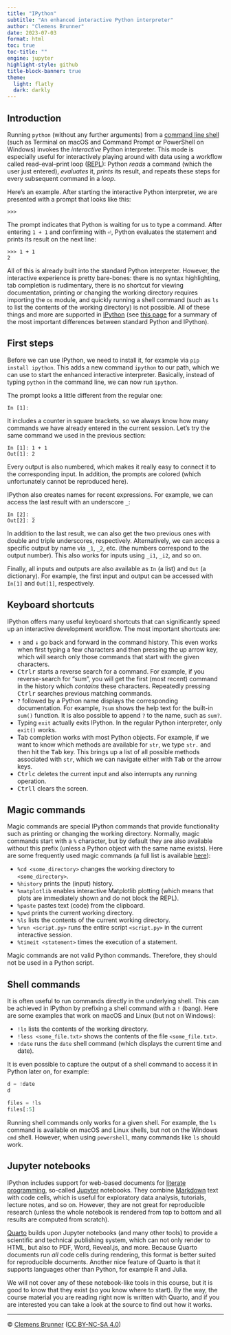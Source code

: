 ```yaml
---
title: "IPython"
subtitle: "An enhanced interactive Python interpreter"
author: "Clemens Brunner"
date: 2023-07-03
format: html
toc: true
toc-title: ""
engine: jupyter
highlight-style: github
title-block-banner: true
theme:
  light: flatly
  dark: darkly
---
```


## Introduction

Running `python` (without any further arguments) from a [command line shell](https://en.wikipedia.org/wiki/Shell_(computing)) (such as Terminal on macOS and Command Prompt or PowerShell on Windows) invokes the *interactive* Python interpreter. This mode is especially useful for interactively playing around with data using a workflow called read–eval–print loop ([REPL](https://en.wikipedia.org/wiki/Read%E2%80%93eval%E2%80%93print_loop)): Python *reads* a command (which the user just entered), *evaluates* it, *prints* its result, and repeats these steps for every subsequent command in a *loop*.

Here's an example. After starting the interactive Python interpreter, we are presented with a prompt that looks like this:

```
>>>
```

The prompt indicates that Python is waiting for us to type a command. After entering `1 + 1` and confirming with <kbd>⏎</kbd>, Python evaluates the statement and prints its result on the next line:

```
>>> 1 + 1
2
```

All of this is already built into the standard Python interpreter. However, the interactive experience is pretty bare-bones: there is no syntax highlighting, tab completion is rudimentary, there is no shortcut for viewing documentation, printing or changing the working directory requires importing the `os` module, and quickly running a shell command (such as `ls` to list the contents of the working directory) is not possible. All of these things and more are supported in [IPython](https://ipython.readthedocs.io/en/stable/index.html) (see [this page](https://ipython.readthedocs.io/en/stable/interactive/python-ipython-diff.html) for a summary of the most important differences between standard Python and IPython).


## First steps

Before we can use IPython, we need to install it, for example via `pip install ipython`. This adds a new command `ipython` to our path, which we can use to start the enhanced interactive interpreter. Basically, instead of typing `python` in the command line, we can now run `ipython`.

The prompt looks a little different from the regular one:

```
In [1]:
```

It includes a counter in square brackets, so we always know how many commands we have already entered in the current session. Let's try the same command we used in the previous section:

```
In [1]: 1 + 1
Out[1]: 2
```

Every output is also numbered, which makes it really easy to connect it to the corresponding input. In addition, the prompts are colored (which unfortunately cannot be reproduced here).

IPython also creates names for recent expressions. For example, we can access the last result with an underscore `_`:

```
In [2]: _
Out[2]: 2
```

In addition to the last result, we can also get the two previous ones with double and triple underscores, respectively. Alternatively, we can access a specific output by name via `_1`, `_2`, etc. (the numbers correspond to the output number). This also works for inputs using `_i1`, `_i2`, and so on.

Finally, all inputs and outputs are also available as `In` (a list) and `Out` (a dictionary). For example, the first input and output can be accessed with `In[1]` and `Out[1]`, respectively.


## Keyboard shortcuts

IPython offers many useful keyboard shortcuts that can significantly speed up an interactive development workflow. The most important shortcuts are:

- <kbd>↑</kbd> and <kbd>↓</kbd> go back and forward in the command history. This even works when first typing a few characters and then pressing the up arrow key, which will search only those commands that start with the given characters.
- <kbd>Ctrl</kbd><kbd>r</kbd> starts a reverse search for a command. For example, if you reverse-search for "sum", you will get the first (most recent) command in the history which *contains* these characters. Repeatedly pressing <kbd>Ctrl</kbd><kbd>r</kbd> searches previous matching commands.
- `?` followed by a Python name displays the corresponding documentation. For example, `?sum` shows the help text for the built-in `sum()` function. It is also possible to append `?` to the name, such as `sum?`.
- Typing `exit` actually exits IPython. In the regular Python interpreter, only `exit()` works.
- Tab completion works with most Python objects. For example, if we want to know which methods are available for `str`, we type `str.` and then hit the <kbd>Tab</kbd> key. This brings up a list of all possible methods associated with `str`, which we can navigate either with <kbd>Tab</kbd> or the arrow keys.
- <kbd>Ctrl</kbd><kbd>c</kbd> deletes the current input and also interrupts any running operation.
- <kbd>Ctrl</kbd><kbd>l</kbd> clears the screen.


## Magic commands

Magic commands are special IPython commands that provide functionality such as printing or changing the working directory. Normally, magic commands start with a `%` character, but by default they are also available without this prefix (unless a Python object with the same name exists). Here are some frequently used magic commands (a full list is available [here](https://ipython.readthedocs.io/en/stable/interactive/magics.html)):

- `%cd <some_directory>` changes the working directory to `<some_directory>`.
- `%history` prints the (input) history.
- `%matplotlib` enables interactive Matplotlib plotting (which means that plots are immediately shown and do not block the REPL).
- `%paste` pastes text (code) from the clipboard.
- `%pwd` prints the current working directory.
- `%ls` lists the contents of the current working directory.
- `%run <script.py>` runs the entire script `<script.py>` in the current interactive session.
- `%timeit <statement>` times the execution of a statement.

:::{.callout-note}
Magic commands are not valid Python commands. Therefore, they should not be used in a Python script.
:::


## Shell commands

It is often useful to run commands directly in the underlying shell. This can be achieved in IPython by prefixing a shell command with a `!` (bang). Here are some examples that work on macOS and Linux (but not on Windows):

- `!ls` lists the contents of the working directory.
- `!less <some_file.txt>` shows the contents of the file `<some_file.txt>`.
- `!date` runs the `date` shell command (which displays the current time and date).

It is even possible to capture the output of a shell command to access it in Python later on, for example:

```python
d = !date
d
```

```python
files = !ls
files[:5]
```

:::{.callout-tip}
Running shell commands only works for a given shell. For example, the `ls` command is available on macOS and Linux shells, but not on the Windows `cmd` shell. However, when using `powershell`, many commands like `ls` should work.
:::


## Jupyter notebooks

IPython includes support for web-based documents for [literate programming](https://en.wikipedia.org/wiki/Literate_programming), so-called [Jupyter](https://jupyter.org/) notebooks. They combine [Markdown](https://daringfireball.net/projects/markdown/) text with code cells, which is useful for exploratory data analysis, tutorials, lecture notes, and so on. However, they are not great for reproducible research (unless the whole notebook is rendered from top to bottom and all results are computed from scratch).

[Quarto](https://quarto.org/) builds upon Jupyter notebooks (and many other tools) to provide a scientific and technical publishing system, which can not only render to HTML, but also to PDF, Word, Reveal.js, and more. Because Quarto documents run *all* code cells during rendering, this format is better suited for reproducible documents. Another nice feature of Quarto is that it supports languages other than Python, for example R and Julia.

We will not cover any of these notebook-like tools in this course, but it is good to know that they exist (so you know where to start). By the way, the course material you are reading right now is written with Quarto, and if you are interested you can take a look at the source to find out how it works.

---

© [Clemens Brunner](https://cbrnr.github.io/) ([CC BY-NC-SA 4.0](https://creativecommons.org/licenses/by-nc-sa/4.0/))
